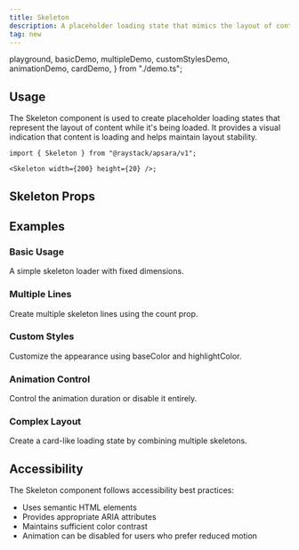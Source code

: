 ```yaml
---
title: Skeleton
description: A placeholder loading state that mimics the layout of content while it's being loaded.
tag: new
---
```


  playground,
  basicDemo,
  multipleDemo,
  customStylesDemo,
  animationDemo,
  cardDemo,
} from "./demo.ts";

<Demo data={playground} />

## Usage

The Skeleton component is used to create placeholder loading states that represent the layout of content while it's being loaded. It provides a visual indication that content is loading and helps maintain layout stability.

```tsx
import { Skeleton } from "@raystack/apsara/v1";

<Skeleton width={200} height={20} />;
```

## Skeleton Props

<auto-type-table path="./props.ts" name="SkeletonProps" />

## Examples

### Basic Usage

A simple skeleton loader with fixed dimensions.

<Demo data={basicDemo} />

### Multiple Lines

Create multiple skeleton lines using the count prop.

<Demo data={multipleDemo} />

### Custom Styles

Customize the appearance using baseColor and highlightColor.

<Demo data={customStylesDemo} />

### Animation Control

Control the animation duration or disable it entirely.

<Demo data={animationDemo} />

### Complex Layout

Create a card-like loading state by combining multiple skeletons.

<Demo data={cardDemo} />

## Accessibility

The Skeleton component follows accessibility best practices:

- Uses semantic HTML elements
- Provides appropriate ARIA attributes
- Maintains sufficient color contrast
- Animation can be disabled for users who prefer reduced motion 